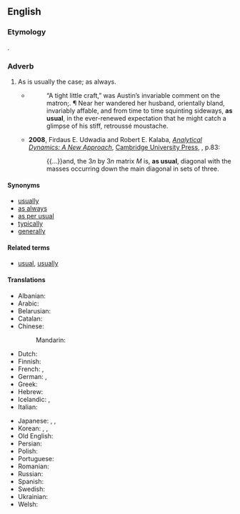 ==English==

===Etymology===
{{ellipsis|en|[[as]] [[is]] [[usual]]}}.

===Adverb===
{{en-adv|-}}

# As is usually the case; as always.
#* {{RQ:Chmbrs YngrSt|IX}}
#*: “A tight little craft,” was Austin’s invariable comment on the matron;{{nb...}}. &para; Near her wandered her husband, orientally bland, invariably affable, and from time to time squinting sideways, '''as usual''', in the ever-renewed expectation that he might catch a glimpse of his stiff, retroussé moustache.
#* '''2008''', Firdaus E. Udwadia and Robert E. Kalaba, ''[http://books.google.com/books?id=Z-QDk1AqCK0C Analytical Dynamics: A New Approach]'', [[w:Cambridge University Press|Cambridge University Press]], {{ISBN|0521048338}}, p.83:
#*: {{...}}and, the 3<var>n</var> by 3<var>n</var> matrix <var>M</var> is, '''as usual''', diagonal <!-- [sic] no comma here --> with the masses occurring down the main diagonal in sets of three{{nb...}}.

====Synonyms====
* [[usually]]
* [[as always]]
* [[as per usual]]
* [[typically]]
* [[generally]]

====Related terms====
* [[usual]], [[usually]]

====Translations====
{{trans-top|as is usually the case}}
* Albanian: {{t|sq|si zakonisht}}
* Arabic: {{t|ar|كَالْعَادَة|tr=ka-l-ʿāda}}
* Belarusian: {{t|be|як звыча́йна}}
* Catalan: {{t|ca|com de costum}}
* Chinese:
*: Mandarin: {{t+|cmn|照常|tr=zhàocháng|sc=Hani}}
* Dutch: {{t|nl|zoals gewoonlijk}}
* Finnish: {{t|fi|kuten tavallista}}
* French: {{t+|fr|comme d'habitude}}, {{t+|fr|comme d'hab}}
* German: {{t|de|wie üblich}}, {{t|de|wie gewöhnlich}}
* Greek: {{t|el|ως συνήθως}}
* Hebrew: {{t|he|כרגיל|tr=karagil}}
* Icelandic: {{t|is|að venju}}, {{t+|is|eins og vant er}}
* Italian: {{t|it|come al solito}}
{{trans-mid}}
* Japanese: {{t|ja|いつものように|tr=itsumo no yō ni|sc=Jpan}}, {{t|ja|平常通り|tr=へいじょうどおり, heijōdōri|sc=Jpan}}, {{t|ja|例の如く|tr=れいのごとく, rei no godoku}}
* Korean: {{t|ko|평소처럼}}, {{t|ko|평상시처럼}}, {{t|ko|늘 그렇듯}}
* Old English: {{t|ang|swā ġewunelīċ}}
* Persian: {{t|fa|طبق معمول|tr=tebq-e ma'mul}}
* Polish: {{t|pl|jak zwykle}}
* Portuguese: {{t|pt|como de costume}}
* Romanian: {{t|ro|ca de obicei}}
* Russian: {{t|ru|как обы́чно}}
* Spanish: {{t|es|como de costumbre}}
* Swedish: {{t|sv|som vanligt}}
* Ukrainian: {{t|uk|як звича́йно}}
* Welsh: {{t|cy|fel arfer}}
{{trans-bottom}}